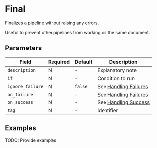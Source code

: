 # Final

<Synopsis>
Finalizes a pipeline without raising any errors.
</Synopsis>

Useful to prevent other pipelines from working on the same document.

## Parameters

|Field|Required|Default|Description|
|---|---|---|---|
|`description`|N|-|Explanatory note|
|`if`|N|-|Condition to run|
|`ignore_failure`|N|`false`|See [Handling Failures](../handling-failures.mdx)|
|`on_failure`|N|-|See [Handling Failures](../handling-failures.mdx)|
|`on_success`|N|-|See [Handling Success](../handling-success.mdx)|
|`tag`|N|-|Identifier|

## Examples

TODO: Provide examples
